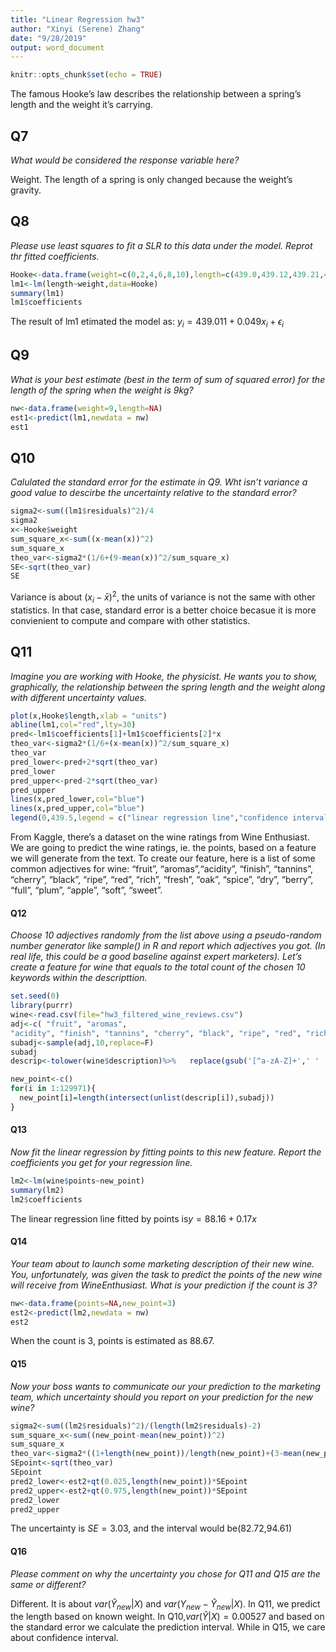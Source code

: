 ---
title: "Linear Regression hw3"
author: "Xinyi (Serene) Zhang"
date: "9/28/2019"
output: word_document
---

```{r setup, include=FALSE}
knitr::opts_chunk$set(echo = TRUE)
```
The famous Hooke's law describes the relationship between a spring's length and the weight it's carrying.

## Q7
*What would be considered the response variable here?*

Weight. The length of a spring is only changed because the weight's gravity.

## Q8
*Please use least squares to fit a SLR to this data under the model. Reprot thr fitted coefficients. *

```{r}
Hooke<-data.frame(weight=c(0,2,4,6,8,10),length=c(439.0,439.12,439.21,439.31,439.40,439.50))
lm1<-lm(length~weight,data=Hooke)
summary(lm1)
lm1$coefficients
```

The result of lm1 etimated the model as:
$y_{i}=439.011+0.049x_{i}+\epsilon_{i}$

## Q9
*What is your best estimate (best in the term of sum of squared error) for the length of the spring when the weight is 9kg? *

```{r}
nw<-data.frame(weight=9,length=NA)
est1<-predict(lm1,newdata = nw)
est1
```

## Q10
*Calulated the standard error for the estimate in Q9. Wht isn't variance a good value to descirbe the uncertainty relative to the standard error?*

```{r}
sigma2<-sum((lm1$residuals)^2)/4
sigma2
x<-Hooke$weight
sum_square_x<-sum((x-mean(x))^2)
sum_square_x
theo_var<-sigma2*(1/6+(9-mean(x))^2/sum_square_x)
SE<-sqrt(theo_var)
SE
```
Variance is about $(x_{i}-\bar{x})^2$, the units of variance is not the same with other statistics. In that case, standard error is a better choice becasue it is more convienient to compute and compare with other statistics.

## Q11
*Imagine you are working with Hooke, the physicist. He wants you to show, graphically, the relationship between the spring length and the weight along with different uncertainty values.*
```{r}
plot(x,Hooke$length,xlab = "units")
abline(lm1,col="red",lty=30)
pred<-lm1$coefficients[1]+lm1$coefficients[2]*x
theo_var<-sigma2*(1/6+(x-mean(x))^2/sum_square_x)
theo_var
pred_lower<-pred+2*sqrt(theo_var)
pred_lower
pred_upper<-pred-2*sqrt(theo_var)
pred_upper
lines(x,pred_lower,col="blue")
lines(x,pred_upper,col="blue")
legend(0,439.5,legend = c("linear regression line","confidence intervals"),col=c("red","blue"),lty=1, cex=0.8)
```

From Kaggle, there's a dataset on the wine ratings from Wine Enthusiast. We are going to predict the wine ratings, ie. the points, based on a feature we will generate from the text. 
To create our feature, here is a list of some common adjectives for wine: "fruit", "aromas","acidity", "finish", "tannins", "cherry", "black", "ripe", "red", "rich", "fresh", "oak", "spice", "dry", "berry", "full", "plum", "apple", "soft", "sweet".

#### Q12
*Choose 10 adjectives randomly from the list above using a pseudo-random number generator like sample() in R and report which adjectives you got. (In real life, this could be a good baseline against expert marketers).*
*Let's create a feature for wine that equals to the total count of the chosen 10 keywords within the descripttion.*
```{r}
set.seed(0)
library(purrr)
wine<-read.csv(file="hw3_filtered_wine_reviews.csv")
adj<-c( "fruit", "aromas",
"acidity", "finish", "tannins", "cherry", "black", "ripe", "red", "rich", "fresh", "oak", "spice", "dry", "berry", "full", "plum", "apple", "soft", "sweet")
subadj<-sample(adj,10,replace=F)
subadj
descrip<-tolower(wine$description)%>%	replace(gsub('[^a-zA-Z]+',' '	,"H0l1o"),NA)%>%strsplit(split = " |\\,|\\.")%>%na.omit()
```

```{r}
new_point<-c()
for(i in 1:129971){
  new_point[i]=length(intersect(unlist(descrip[i]),subadj))
}
```

#### Q13
*Now fit the linear regression by fitting points to this new feature. Report the coefficients you get for your regression line. *
```{r}
lm2<-lm(wine$points~new_point)
summary(lm2)
lm2$coefficients
```
The linear regression line fitted by points is$y=88.16+0.17x$

#### Q14
*Your team about to launch some marketing description of their new wine. You, unfortunately, was given the task to predict the points of the new wine will receive from WineEnthusiast. What is your prediction if the count is 3?*
```{r}
nw<-data.frame(points=NA,new_point=3)
est2<-predict(lm2,newdata = nw)
est2
```
When the count is 3, points is estimated as 88.67.

#### Q15
*Now your boss wants to communicate our your prediction to the marketing team, which uncertainty should you report on your prediction for the new wine?*
```{r}
sigma2<-sum((lm2$residuals)^2)/(length(lm2$residuals)-2)
sum_square_x<-sum((new_point-mean(new_point))^2)
sum_square_x
theo_var<-sigma2*((1+length(new_point))/length(new_point)+(3-mean(new_point))^2/sum_square_x)
SEpoint<-sqrt(theo_var)
SEpoint
pred2_lower<-est2+qt(0.025,length(new_point))*SEpoint
pred2_upper<-est2+qt(0.975,length(new_point))*SEpoint
pred2_lower
pred2_upper

```
The uncertainty is $SE=3.03$, and the interval would be(82.72,94.61)

#### Q16
*Please comment on why the uncertainty you chose for Q11 and Q15 are the same or different?*

Different. It is about $var(\widehat{Y}_{new}|X)$ and $var({Y}_{new}-\widehat{Y}_{new}|X)$. In Q11, we predict the length based on known weight. In Q10,$var(\widehat{Y}|X)=0.00527$ and based on the standard error we calculate the prediction interval. While in Q15, we care about confidence interval.